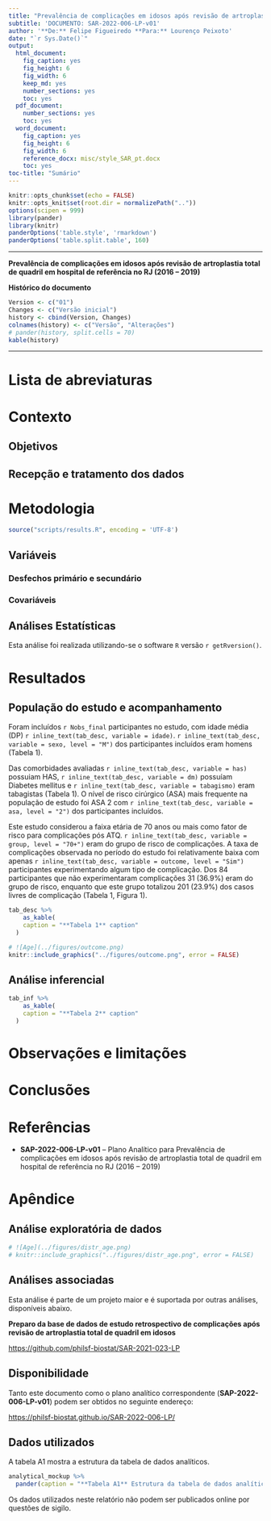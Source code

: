 ```yaml
---
title: "Prevalência de complicações em idosos após revisão de artroplastia total de quadril em hospital de referência no RJ (2016 -- 2019)"
subtitle: 'DOCUMENTO: SAR-2022-006-LP-v01'
author: '**De:** Felipe Figueiredo **Para:** Lourenço Peixoto'
date: "`r Sys.Date()`"
output:
  html_document:
    fig_caption: yes
    fig_height: 6
    fig_width: 6
    keep_md: yes
    number_sections: yes
    toc: yes
  pdf_document:
    number_sections: yes
    toc: yes
  word_document:
    fig_caption: yes
    fig_height: 6
    fig_width: 6
    reference_docx: misc/style_SAR_pt.docx
    toc: yes
toc-title: "Sumário"
---
```


```r
knitr::opts_chunk$set(echo = FALSE)
knitr::opts_knit$set(root.dir = normalizePath(".."))
options(scipen = 999)
library(pander)
library(knitr)
panderOptions('table.style', 'rmarkdown')
panderOptions('table.split.table', 160)
```

---

\newpage

**Prevalência de complicações em idosos após revisão de artroplastia total de quadril em hospital de referência no RJ (2016 -- 2019)**

**Histórico do documento**

```r
Version <- c("01")
Changes <- c("Versão inicial")
history <- cbind(Version, Changes)
colnames(history) <- c("Versão", "Alterações")
# pander(history, split.cells = 70)
kable(history)
```

---

# Lista de abreviaturas

# Contexto

## Objetivos

## Recepção e tratamento dos dados

# Metodologia

```r
source("scripts/results.R", encoding = 'UTF-8')
```

## Variáveis

### Desfechos primário e secundário

### Covariáveis

## Análises Estatísticas

Esta análise foi realizada utilizando-se o software `R` versão `r getRversion()`.

# Resultados

## População do estudo e acompanhamento

Foram incluídos `r Nobs_final` participantes no estudo, com
idade média (DP) `r inline_text(tab_desc, variable = idade)`.
`r inline_text(tab_desc, variable = sexo, level = "M")` dos participantes incluídos eram homens (Tabela 1).

Das comorbidades avaliadas
`r inline_text(tab_desc, variable = has)` possuiam HAS,
`r inline_text(tab_desc, variable = dm)` possuíam Diabetes mellitus e
`r inline_text(tab_desc, variable = tabagismo)` eram tabagistas (Tabela 1).
O nível de risco cirúrgico (ASA) mais frequente na população de estudo foi ASA 2 com
`r inline_text(tab_desc, variable = asa, level = "2")` dos participantes incluídos.

Este estudo considerou a faixa etária de 70 anos ou mais como fator de risco para complicações pós ATQ.
`r inline_text(tab_desc, variable = group, level = "70+")` eram do grupo de risco de complicações.
A taxa de complicações observada no período do estudo foi relativamente baixa com apenas
`r inline_text(tab_desc, variable = outcome, level = "Sim")` participantes experimentando algum tipo de complicação.
Dos 84 participantes que não experimentaram complicações 31 (36.9%) eram do grupo de risco, enquanto que este grupo totalizou 201 (23.9%) dos casos livres de complicação (Tabela 1, Figura 1).

```r
tab_desc %>%
    as_kable(
    caption = "**Tabela 1** caption"
  )
```

```r
# ![Age](../figures/outcome.png)
knitr::include_graphics("../figures/outcome.png", error = FALSE)
```

## Análise inferencial

```r
tab_inf %>%
    as_kable(
    caption = "**Tabela 2** caption"
  )
```

# Observações e limitações

# Conclusões

# Referências

- **SAP-2022-006-LP-v01** -- Plano Analítico para Prevalência de complicações em idosos após revisão de artroplastia total de quadril em hospital de referência no RJ (2016 -- 2019)

# Apêndice

## Análise exploratória de dados

```r
# ![Age](../figures/distr_age.png)
# knitr::include_graphics("../figures/distr_age.png", error = FALSE)
```

## Análises associadas

Esta análise é parte de um projeto maior e é suportada por outras análises, disponíveis abaixo.

**Preparo da base de dados de estudo retrospectivo de complicações após revisão de artroplastia total de quadril em idosos**

<https://github.com/philsf-biostat/SAR-2021-023-LP>

## Disponibilidade

Tanto este documento como o plano analítico correspondente (**SAP-2022-006-LP-v01**) podem ser obtidos no seguinte endereço:

<!-- Este documento pode ser obtido no seguinte endereço: -->

<https://philsf-biostat.github.io/SAR-2022-006-LP/>

<!-- O cliente solicitou que esta análise seja mantida confidencial. -->
<!-- Tanto este documento como o plano analítico correspondente (**SAP-2022-006-LP-v01**) portanto não foram publicados online e apenas o título e o ano da análise foram incluídas no portfólio do consultor. -->
<!-- O portfólio pode ser visto em: -->

<!-- <https://philsf-biostat.github.io/> -->

## Dados utilizados

A tabela A1 mostra a estrutura  da tabela de dados analíticos.

```r
analytical_mockup %>%
  pander(caption = "**Tabela A1** Estrutura da tabela de dados analíticos")
```

Os dados utilizados neste relatório não podem ser publicados online por questões de sigilo.
